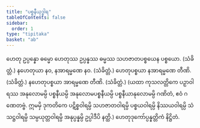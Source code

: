 ```yaml
---
title: "ပစ္စနီယုဒ္ဓါရ"
tableOfContents: false
sidebar:
  order: 1
type: "tipitaka"
basket: "ab"
---
```



<DynamicBreadcrumb />

<Division number="479">

<Paragraph number="1056">
ဟေတု ဥပ္ပန္နော ဓမ္မော ဟေတုဿ ဥပ္ပန္နဿ ဓမ္မဿ သဟဇာတပစ္စယေန ပစ္စယော. (သံခိတ္တံ.)
</Paragraph>

</Division>
<Division number="480">

<Paragraph number="1057">
နဟေတုယာ နဝ, နအာရမ္မဏေ နဝ. (သံခိတ္တံ.)
</Paragraph>

<Paragraph number="1058">
ဟေတုပစ္စယာ နအာရမ္မဏေ တီဏိ. (သံခိတ္တံ.)
</Paragraph>

<Paragraph number="1059">
နဟေတုပစ္စယာ အာရမ္မဏေ တီဏိ. (သံခိတ္တံ.)
</Paragraph>

<Paragraph number="1060">
(ယထာ ကုသလတ္တိကေ ပဉှာဝါရဿ အနုလောမမ္ပိ ပစ္စနီယမ္ပိ အနုလောမပစ္စနီယမ္ပိ ပစ္စနီယာနုလောမမ္ပိ ဂဏိတံ, ဧဝံ ဂဏေတဗ္ဗံ. ဣမမှိ ဒုကတိကေ ပဋိစ္စဝါရမ္ပိ သဟဇာတဝါရမ္ပိ ပစ္စယဝါရမ္ပိ နိဿယဝါရမ္ပိ သံသဋ္ဌဝါရမ္ပိ သမ္ပယုတ္တဝါရမ္ပိ အနုပ္ပန္နမ္ပိ ဥပ္ပါဒီပိ နတ္ထိ.)

</Paragraph>
</Division>

<Paragraph number="1061" type="center">
ဟေတုဒုကော်ပ္ပန္နတ္တိကံ နိဋ္ဌိတံ.
</Paragraph>